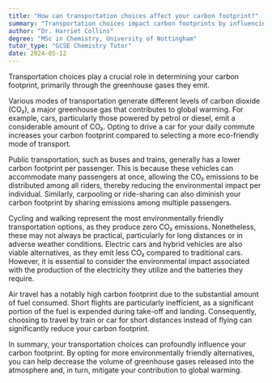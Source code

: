 ```yaml
---
title: "How can transportation choices affect your carbon footprint?"
summary: "Transportation choices impact carbon footprints by influencing greenhouse gas emissions, highlighting the importance of selecting eco-friendly options to reduce environmental harm."
author: "Dr. Harriet Collins"
degree: "MSc in Chemistry, University of Nottingham"
tutor_type: "GCSE Chemistry Tutor"
date: 2024-05-12
---
```


Transportation choices play a crucial role in determining your carbon footprint, primarily through the greenhouse gases they emit.

Various modes of transportation generate different levels of carbon dioxide (CO₂), a major greenhouse gas that contributes to global warming. For example, cars, particularly those powered by petrol or diesel, emit a considerable amount of CO₂. Opting to drive a car for your daily commute increases your carbon footprint compared to selecting a more eco-friendly mode of transport.

Public transportation, such as buses and trains, generally has a lower carbon footprint per passenger. This is because these vehicles can accommodate many passengers at once, allowing the CO₂ emissions to be distributed among all riders, thereby reducing the environmental impact per individual. Similarly, carpooling or ride-sharing can also diminish your carbon footprint by sharing emissions among multiple passengers.

Cycling and walking represent the most environmentally friendly transportation options, as they produce zero CO₂ emissions. Nonetheless, these may not always be practical, particularly for long distances or in adverse weather conditions. Electric cars and hybrid vehicles are also viable alternatives, as they emit less CO₂ compared to traditional cars. However, it is essential to consider the environmental impact associated with the production of the electricity they utilize and the batteries they require.

Air travel has a notably high carbon footprint due to the substantial amount of fuel consumed. Short flights are particularly inefficient, as a significant portion of the fuel is expended during take-off and landing. Consequently, choosing to travel by train or car for short distances instead of flying can significantly reduce your carbon footprint.

In summary, your transportation choices can profoundly influence your carbon footprint. By opting for more environmentally friendly alternatives, you can help decrease the volume of greenhouse gases released into the atmosphere and, in turn, mitigate your contribution to global warming.
    